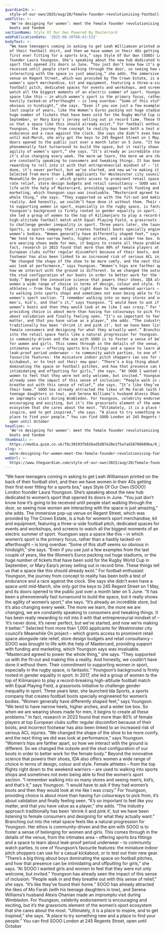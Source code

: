 ```yaml
---
guardianId: >-
  style-of-our-own/2025/aug/20/female-founder-revolutionising-football-boots-and-fandom
webTitle: >-
  ‘We’re designing for women’: meet the female founder revolutionising football
  boots and fandom
sectionName: Style Of Our Own Powered By Mastercard
webPublicationDate: '2025-08-20T08:43:53Z'
bodyText: >-
  “We have teenagers coming in asking to get Leah Williamson printed on the back
  of their football shirt, and then we have women in their 40s getting their
  first ever fitting for a sports bra,” says Style Of Our Own (SOOO) London
  founder Laura Youngson. She’s speaking about the new hub dedicated to women’s
  sport that opened its doors in June. “You just don’t know how it’s going to be
  received until people start walking through the door, so seeing how women are
  interacting with the space is just amazing,” she adds. The immersive pop-up
  venue on Regent Street, which was provided by The Crown Estate, is a hub for
  women’s sport merchandise, kit and equipment, featuring a three-a-side
  football pitch, dedicated spaces for events and workshops, and screens to
  watch all the biggest moments of an electric summer of sport. Youngson says a
  space like this – in which women’s sport is the primary focus, rather than a
  hastily tacked-on afterthought – is long overdue: “Some of this stuff seems so
  obvious in hindsight,” she says. “Even if you use just a few examples from the
  last couple of years, like the Women’s Euros packing out huge stadiums, or the
  huge number of tickets that have been sold for the Rugby World Cup in
  September, or Mary Earp’s jersey selling out in record time. These things tell
  us that a space like this should already exist.” For football enthusiast
  Youngson, the journey from concept to reality has been both a test of
  endurance and a race against the clock. She says she didn’t even have a space
  until mid-March, she only got the keys to 245 Regent Street on 1 May, and its
  doors opened to the public just over a month later on 5 June. “It has been a
  phenomenally fast turnaround to build the space, but it really shows the
  agility of women’s sport,” she says. “It’s already an incredible store, but
  it’s also changing every week. The more we learn, the more we are changing, we
  are constantly speaking to consumers and tweaking things. It has been really
  rewarding to roll into it with that entrepreneurial mindset of – ‘it’s never
  done, it’s never perfect, but we’ve started, and now we’re making it better.’”
  Selected from more than 1,000 applicants for Westminster city council’s
  Meanwhile On project – which grants access to prominent retail space alongside
  rate relief, store design budgets and retail consultancy – SOOO was brought to
  life with the help of Mastercard, providing support with funding and
  marketing, which Youngson says was invaluable. “Mastercard agreed to power the
  whole thing,” she says. “They supported us with the fit-out and making this a
  reality. And honestly, we couldn’t have done it without them. Their commitment
  to supporting women in sport, especially in the rugby space, is fantastic.”
  Youngson’s background is firmly rooted in gender equality in sport. In 2017,
  she led a group of women to the top of Kilimanjaro to play a record-breaking
  high-altitude football match with Equal Playing Field, a grassroots initiative
  to challenge gender inequality in sport. Three years later, she launched Ida
  Sports, a sports company that creates football boots specially engineered for
  women’s bodies. “Women generally have differently shaped feet,” says Youngson.
  “We tend to have narrow heels, higher arches, and a wider toe box. So when we
  are wearing shoes made for men, it begins to create all these problems.” In
  fact, research in 2023 found that more than 80% of female players at top
  European clubs suffer regular discomfort because of their boots, and incorrect
  footwear has also been linked to an increased risk of serious ACL injuries.
  “We changed the shape of the shoe to be more comfy, and the next thing we did
  was look at performance,” says Youngson. “Women’s hips are farther apart, so
  how we interact with the ground is different. So we changed the outsole and
  the stud configuration of our boots in order to better work for the female
  body.” Beyond the innovative science that powers their shoes, IDA also offers
  women a wide range of choice in terms of design, colour and style. Female
  athletes – from the top flights right down to the weekend warriors – are used
  to walking into sports shops and sometimes not even being able to find the
  women’s sport section. “I remember walking into so many stores and seeing
  men’s, kid’s, and that’s it,” says Youngson. “I would have to ask if they had
  women’s boots and then they would look at me like I was crazy.” For Youngson,
  providing choice is about more than having fun colourways to pick from, it’s
  about validation and finally feeling seen. “It’s so important to feel like you
  matter, and that you have value as a player,” she adds. “The industry approach
  traditionally has been ‘shrink it and pink it’, but we have been listening to
  female consumers and designing for what they actually want.” Branching out
  into the retail space feels like a natural progression for Youngson. Her ethos
  is community-driven and the aim with SOOO is to foster a sense of belonging
  for women and girls. This comes through in the details of the venue, from the
  intimates area – offering sports bra fittings and a space to learn about
  leak-proof period underwear – to community watch parties, to one of Youngson’s
  favourite features: the miniature indoor pitch shoppers can use for a casual
  kickabout, or to test out their new gear. “There’s a big thing about boys
  dominating the space on football pitches, and how that presence can be
  intimidating and offputting for girls,” she says. “At SOOO I wanted girls and
  women to feel that they were not only welcome, but invited.” Youngson has
  already seen the impact of this sense of inclusion: “People walk in and they
  breathe out with this sense of relief,” she says. “It’s like they’ve found
  their home.” SOOO has already attracted the likes of Mo Farah (with his
  teenage daughters in tow), and Serena Williams’s husband Alexis Ohanian made
  an impromptu visit during Wimbledon. For Youngson, celebrity endorsement is
  encouraging and exciting, but it’s the grassroots element of the women’s sport
  ecosystem that she cares about the most. “Ultimately, it is a place to
  inspire, and to get inspired,” she says. “A place to try something new and a
  place to find your people.” You can find SOOO London at 245 Regents Street,
  open until October
headline: >-
  ‘We’re designing for women’: meet the female founder revolutionising football
  boots and fandom
thumbnail: >-
  https://media.guim.co.uk/fbc39193fb026ad5d87e20e1f5a7ad18786689ba/0_274_4096_2458/500.jpg
slug: >-
  were-designing-for-women-meet-the-female-founder-revolutionising-football-boots-and-fandom
webUrl: >-
  https://www.theguardian.com/style-of-our-own/2025/aug/20/female-founder-revolutionising-football-boots-and-fandom
---
```

“We have teenagers coming in asking to get Leah Williamson printed on the back of their football shirt, and then we have women in their 40s getting their first ever fitting for a sports bra,” says Style Of Our Own (SOOO) London founder Laura Youngson. She’s speaking about the new hub dedicated to women’s sport that opened its doors in June. “You just don’t know how it’s going to be received until people start walking through the door, so seeing how women are interacting with the space is just amazing,” she adds. The immersive pop-up venue on Regent Street, which was provided by The Crown Estate, is a hub for women’s sport merchandise, kit and equipment, featuring a three-a-side football pitch, dedicated spaces for events and workshops, and screens to watch all the biggest moments of an electric summer of sport. Youngson says a space like this – in which women’s sport is the primary focus, rather than a hastily tacked-on afterthought – is long overdue: “Some of this stuff seems so obvious in hindsight,” she says. “Even if you use just a few examples from the last couple of years, like the Women’s Euros packing out huge stadiums, or the huge number of tickets that have been sold for the Rugby World Cup in September, or Mary Earp’s jersey selling out in record time. These things tell us that a space like this should already exist.” For football enthusiast Youngson, the journey from concept to reality has been both a test of endurance and a race against the clock. She says she didn’t even have a space until mid-March, she only got the keys to 245 Regent Street on 1 May, and its doors opened to the public just over a month later on 5 June. “It has been a phenomenally fast turnaround to build the space, but it really shows the agility of women’s sport,” she says. “It’s already an incredible store, but it’s also changing every week. The more we learn, the more we are changing, we are constantly speaking to consumers and tweaking things. It has been really rewarding to roll into it with that entrepreneurial mindset of – ‘it’s never done, it’s never perfect, but we’ve started, and now we’re making it better.’” Selected from more than 1,000 applicants for Westminster city council’s Meanwhile On project – which grants access to prominent retail space alongside rate relief, store design budgets and retail consultancy – SOOO was brought to life with the help of Mastercard, providing support with funding and marketing, which Youngson says was invaluable. “Mastercard agreed to power the whole thing,” she says. “They supported us with the fit-out and making this a reality. And honestly, we couldn’t have done it without them. Their commitment to supporting women in sport, especially in the rugby space, is fantastic.” Youngson’s background is firmly rooted in gender equality in sport. In 2017, she led a group of women to the top of Kilimanjaro to play a record-breaking high-altitude football match with Equal Playing Field, a grassroots initiative to challenge gender inequality in sport. Three years later, she launched Ida Sports, a sports company that creates football boots specially engineered for women’s bodies. “Women generally have differently shaped feet,” says Youngson. “We tend to have narrow heels, higher arches, and a wider toe box. So when we are wearing shoes made for men, it begins to create all these problems.” In fact, research in 2023 found that more than 80% of female players at top European clubs suffer regular discomfort because of their boots, and incorrect footwear has also been linked to an increased risk of serious ACL injuries. “We changed the shape of the shoe to be more comfy, and the next thing we did was look at performance,” says Youngson. “Women’s hips are farther apart, so how we interact with the ground is different. So we changed the outsole and the stud configuration of our boots in order to better work for the female body.” Beyond the innovative science that powers their shoes, IDA also offers women a wide range of choice in terms of design, colour and style. Female athletes – from the top flights right down to the weekend warriors – are used to walking into sports shops and sometimes not even being able to find the women’s sport section. “I remember walking into so many stores and seeing men’s, kid’s, and that’s it,” says Youngson. “I would have to ask if they had women’s boots and then they would look at me like I was crazy.” For Youngson, providing choice is about more than having fun colourways to pick from, it’s about validation and finally feeling seen. “It’s so important to feel like you matter, and that you have value as a player,” she adds. “The industry approach traditionally has been ‘shrink it and pink it’, but we have been listening to female consumers and designing for what they actually want.” Branching out into the retail space feels like a natural progression for Youngson. Her ethos is community-driven and the aim with SOOO is to foster a sense of belonging for women and girls. This comes through in the details of the venue, from the intimates area – offering sports bra fittings and a space to learn about leak-proof period underwear – to community watch parties, to one of Youngson’s favourite features: the miniature indoor pitch shoppers can use for a casual kickabout, or to test out their new gear. “There’s a big thing about boys dominating the space on football pitches, and how that presence can be intimidating and offputting for girls,” she says. “At SOOO I wanted girls and women to feel that they were not only welcome, but invited.” Youngson has already seen the impact of this sense of inclusion: “People walk in and they breathe out with this sense of relief,” she says. “It’s like they’ve found their home.” SOOO has already attracted the likes of Mo Farah (with his teenage daughters in tow), and Serena Williams’s husband Alexis Ohanian made an impromptu visit during Wimbledon. For Youngson, celebrity endorsement is encouraging and exciting, but it’s the grassroots element of the women’s sport ecosystem that she cares about the most. “Ultimately, it is a place to inspire, and to get inspired,” she says. “A place to try something new and a place to find your people.” You can find SOOO London at 245 Regents Street, open until October
